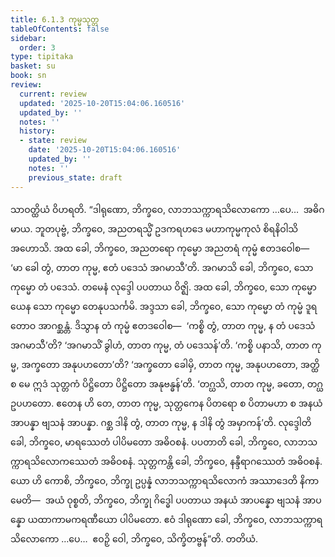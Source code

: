 ```yaml
---
title: 6.1.3 ကုမ္မသုတ္တ
tableOfContents: false
sidebar:
  order: 3
type: tipitaka
basket: su
book: sn
review:
  current: review
  updated: '2025-10-20T15:04:06.160516'
  updated_by: ''
  notes: ''
  history:
  - state: review
    date: '2025-10-20T15:04:06.160516'
    updated_by: ''
    notes: ''
    previous_state: draft
---
```



<DynamicBreadcrumb />


<ReviewStatus review={frontmatter.review} showDetails={true} />

<HypothesisAnnotation frontmatter={frontmatter} />

<Division number="159" book="sn" e="ch" v="18" p="303">

<Paragraph number="1026" book="sn">
သာဝတ္ထိယံ ဝိဟရတိ. “ဒါရုဏော, ဘိက္ခဝေ, လာဘသက္ကာရသိလောကော …ပေ…  အဓိဂမာယ. ဘူတပုဗ္ဗံ, ဘိက္ခဝေ, အညတရသ္မိံ ဥဒကရဟဒေ မဟာကုမ္မကုလံ စိရနိဝါသိ အဟောသိ. အထ ခေါ, ဘိက္ခဝေ, အညတရော ကုမ္မော အညတရံ ကုမ္မံ ဧတဒဝေါစ—  ‘မာ ခေါ တွံ, တာတ ကုမ္မ, ဧတံ ပဒေသံ အဂမာသီ’တိ. အဂမာသိ ခေါ, ဘိက္ခဝေ, သော ကုမ္မော တံ ပဒေသံ. တမေနံ လုဒ္ဒေါ ပပတာယ ဝိဇ္ဈိ. အထ ခေါ, ဘိက္ခဝေ, သော ကုမ္မော ယေန သော ကုမ္မော တေနုပသင်္ကမိ. အဒ္ဒသာ ခေါ, ဘိက္ခဝေ, သော ကုမ္မော တံ ကုမ္မံ ဒူရတောဝ အာဂစ္ဆန္တံ. ဒိသွာန တံ ကုမ္မံ ဧတဒဝေါစ—  ‘ကစ္စိ တွံ, တာတ ကုမ္မ, န တံ ပဒေသံ အဂမာသီ’တိ? ‘အဂမာသိံ ခွါဟံ, တာတ ကုမ္မ, တံ ပဒေသန်’တိ. ‘ကစ္စိ ပနာသိ, တာတ ကုမ္မ, အက္ခတော အနုပဟတော’တိ? ‘အက္ခတော ခေါမှိ, တာတ ကုမ္မ, အနုပဟတော, အတ္ထိ စ မေ ဣဒံ သုတ္တကံ ပိဋ္ဌိတော ပိဋ္ဌိတော အနုဗန္ဓန်’တိ. ‘တဂ္ဃသိ, တာတ ကုမ္မ, ခတော, တဂ္ဃ ဥပဟတော. ဧတေန ဟိ တေ, တာတ ကုမ္မ, သုတ္တကေန ပိတရော စ ပိတာမဟာ စ အနယံ အာပန္နာ ဗျသနံ အာပန္နာ. ဂစ္ဆ ဒါနိ တွံ, တာတ ကုမ္မ, န ဒါနိ တွံ အမှာကန်’တိ.
</Paragraph>

<Paragraph number="1027" book="sn">
လုဒ္ဒေါတိ ခေါ, ဘိက္ခဝေ, မာရဿေတံ ပါပိမတော အဓိဝစနံ. ပပတာတိ ခေါ, ဘိက္ခဝေ, လာဘသက္ကာရသိလောကဿေတံ အဓိဝစနံ. သုတ္တကန္တိ ခေါ, ဘိက္ခဝေ, နန္ဒီရာဂဿေတံ အဓိဝစနံ. ယော ဟိ ကောစိ, ဘိက္ခဝေ, ဘိက္ခု ဥပ္ပန္နံ လာဘသက္ကာရသိလောကံ အဿာဒေတိ နိကာမေတိ—  အယံ ဝုစ္စတိ, ဘိက္ခဝေ, ဘိက္ခု ဂိဒ္ဓေါ ပပတာယ အနယံ အာပန္နော ဗျသနံ အာပန္နော ယထာကာမကရဏီယော ပါပိမတော. ဧဝံ ဒါရုဏော ခေါ, ဘိက္ခဝေ, လာဘသက္ကာရသိလောကော …ပေ…  ဧဝဉှိ ဝေါ, ဘိက္ခဝေ, သိက္ခိတဗ္ဗန်”တိ.

</Paragraph>
</Division>

<Paragraph number="1028" type="center" book="sn">
တတိယံ.
</Paragraph>